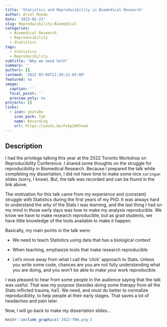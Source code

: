 ```yaml
---
title: 'Statistics and Reproducibility in Biomedical Research'
author: Ariel Mundo
date: '2022-02-23'
slug: Reproducibility-Biomedical
categories:
  - Biomedical Research
  - Reproducibility
  - Statistics
tags:
  - Statistics
  - Reproducibility
subtitle: "Why we need both"
summary: ''
authors: []
lastmod: '2022-03-04T11:39:21-05:00'
featured: no
image:
  caption: ''
  focal_point: ''
  preview_only: no
projects: []
links:
  - icon: youtube
    icon_pack: fab
    name: Recording
    url: https://youtu.be/Fvkp20X5xwA
---
```


## Description 

I had the privilege talking this year at the 2022 Toronto Workshop on Reproducibility Conference. I shared some thoughts on the struggle for reproducibility in Biomedical Research. Because I prepared the talk while completing my dissertation, I did not have time to make some nice `xaringan` slides (sorry, I know). But, the talk was recorded and can be found in the link above. 

The motivation for this talk came from my experience and (constant) struggle with Statistics during the first years of my PhD. It was always hard to understand the _why_ of the Stats I was learning, and the last thing I had on my mind in those early days was how to make my analysis reproducible. We know we have to make research reproducible, but as grad students, we have little knowledge of the tools available to make it happen. 

Basically, my main points in the talk were:

- We need to teach Statistics using data that has a biological context

- When teaching, emphasize tools that make research reproducible

- Let's move away from what I call the 'click' approach to Stats. Unless you write some code, chances are you are not fully understanding what you are doing, and you won't be able to make your work reproducible. 

I was pleased to hear from some people in the audience saying that the talk was useful. That was my purpose (besides doing some therapy from all the Stats inflicted trauma, ha!). We need, and must do better to normalize reproducibility, to help people at their early stages. That saves a lot of headaches and pain later.

Now, I will go back to make my dissertation slides...


```r
knitr::include_graphics('2022-TRW.png')
```

